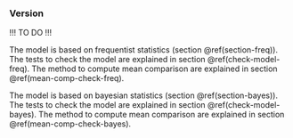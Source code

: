 ### Version {#version}


!!! TO DO !!!

The model is based on frequentist statistics (section \@ref(section-freq)).
The tests to check the model are explained in section \@ref(check-model-freq).
The method to compute mean comparison are explained in section \@ref(mean-comp-check-freq).

The model is based on bayesian statistics (section \@ref(section-bayes)).
The tests to check the model are explained in section \@ref(check-model-bayes).
The method to compute mean comparison are explained in section \@ref(mean-comp-check-bayes).


